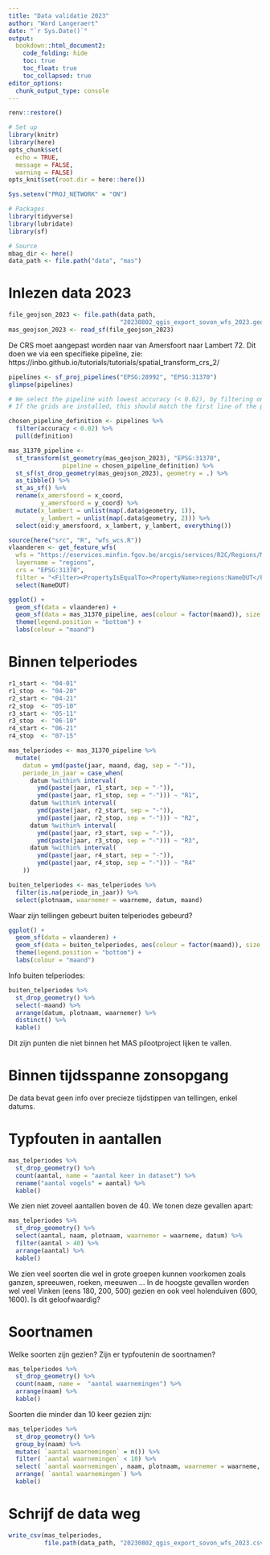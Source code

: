 ```yaml
---
title: "Data validatie 2023"
author: "Ward Langeraert"
date: "`r Sys.Date()`"
output:
  bookdown::html_document2:
    code_folding: hide
    toc: true
    toc_float: true
    toc_collapsed: true
editor_options: 
  chunk_output_type: console
---
```


```r
renv::restore()

# Set up
library(knitr)
library(here)
opts_chunk$set(
  echo = TRUE,
  message = FALSE,
  warning = FALSE)
opts_knit$set(root.dir = here::here())

Sys.setenv("PROJ_NETWORK" = "ON")

# Packages
library(tidyverse)
library(lubridate)
library(sf)

# Source
mbag_dir <- here()
data_path <- file.path("data", "mas")
```

# Inlezen data 2023

```r
file_geojson_2023 <- file.path(data_path, 
                               "20230802_qgis_export_sovon_wfs_2023.geojson")
mas_geojson_2023 <- read_sf(file_geojson_2023)
```

De CRS moet aangepast worden naar van Amersfoort naar Lambert 72. Dit doen we via een specifieke pipeline, zie: https://inbo.github.io/tutorials/tutorials/spatial_transform_crs_2/

```r
pipelines <- sf_proj_pipelines("EPSG:28992", "EPSG:31370")
glimpse(pipelines)

# We select the pipeline with lowest accuracy (< 0.02), by filtering on accuracy.
# If the grids are installed, this should match the first line of the pipelines object.

chosen_pipeline_definition <- pipelines %>%
  filter(accuracy < 0.02) %>% 
  pull(definition)

mas_31370_pipeline <- 
  st_transform(st_geometry(mas_geojson_2023), "EPSG:31370",
               pipeline = chosen_pipeline_definition) %>% 
  st_sf(st_drop_geometry(mas_geojson_2023), geometry = .) %>% 
  as_tibble() %>% 
  st_as_sf() %>%
  rename(x_amersfoord = x_coord,
         y_amersfoord = y_coord) %>%
  mutate(x_lambert = unlist(map(.data$geometry, 1)),
         y_lambert = unlist(map(.data$geometry, 2))) %>%
  select(oid:y_amersfoord, x_lambert, y_lambert, everything())
```

```r
source(here("src", "R", "wfs_wcs.R"))
vlaanderen <- get_feature_wfs(
  wfs = "https://eservices.minfin.fgov.be/arcgis/services/R2C/Regions/MapServer/WFSServer",
  layername = "regions",
  crs = "EPSG:31370",
  filter = "<Filter><PropertyIsEqualTo><PropertyName>regions:NameDUT</PropertyName><Literal>'Vlaams Gewest'</Literal></PropertyIsEqualTo></Filter>") %>%
  select(NameDUT)

ggplot() +
  geom_sf(data = vlaanderen) +
  geom_sf(data = mas_31370_pipeline, aes(colour = factor(maand)), size = 0.5) +
  theme(legend.position = "bottom") +
  labs(colour = "maand")
```

# Binnen telperiodes

```r
r1_start <- "04-01"
r1_stop  <- "04-20"
r2_start <- "04-21"
r2_stop  <- "05-10"
r3_start <- "05-11"
r3_stop  <- "06-10"
r4_start <- "06-21"
r4_stop  <- "07-15"

mas_telperiodes <- mas_31370_pipeline %>%
  mutate(
    datum = ymd(paste(jaar, maand, dag, sep = "-")),
    periode_in_jaar = case_when(
      datum %within% interval(
        ymd(paste(jaar, r1_start, sep = "-")),
        ymd(paste(jaar, r1_stop, sep = "-"))) ~ "R1",
      datum %within% interval(
        ymd(paste(jaar, r2_start, sep = "-")),
        ymd(paste(jaar, r2_stop, sep = "-"))) ~ "R2",
      datum %within% interval(
        ymd(paste(jaar, r3_start, sep = "-")),
        ymd(paste(jaar, r3_stop, sep = "-"))) ~ "R3",
      datum %within% interval(
        ymd(paste(jaar, r4_start, sep = "-")),
        ymd(paste(jaar, r4_stop, sep = "-"))) ~ "R4"
    ))

buiten_telperiodes <- mas_telperiodes %>%
  filter(is.na(periode_in_jaar)) %>%
  select(plotnaam, waarnemer = waarneme, datum, maand)
```

Waar zijn tellingen gebeurt buiten telperiodes gebeurd?

```r
ggplot() +
  geom_sf(data = vlaanderen) +
  geom_sf(data = buiten_telperiodes, aes(colour = factor(maand)), size = 0.8) +
  theme(legend.position = "bottom") +
  labs(colour = "maand")
```

Info buiten telperiodes:

```r
buiten_telperiodes %>%
  st_drop_geometry() %>%
  select(-maand) %>%
  arrange(datum, plotnaam, waarnemer) %>%
  distinct() %>%
  kable()
```

Dit zijn punten die niet binnen het MAS pilootproject lijken te vallen.


# Binnen tijdsspanne zonsopgang

De data bevat geen info over precieze tijdstippen van tellingen, enkel datums.


# Typfouten in aantallen

```r
mas_telperiodes %>%
  st_drop_geometry() %>%
  count(aantal, name = "aantal keer in dataset") %>%
  rename("aantal vogels" = aantal) %>%
  kable()
```

We zien niet zoveel aantallen boven de 40.
We tonen deze gevallen apart:

```r
mas_telperiodes %>%
  st_drop_geometry() %>%
  select(aantal, naam, plotnaam, waarnemer = waarneme, datum) %>%
  filter(aantal > 40) %>%
  arrange(aantal) %>%
  kable()
```

We zien veel soorten die wel in grote groepen kunnen voorkomen zoals ganzen, spreeuwen, roeken, meeuwen ...
In de hoogste gevallen worden wel veel Vinken (eens 180, 200, 500) gezien en ook veel holenduiven (600, 1600).
Is dit geloofwaardig?


# Soortnamen

Welke soorten zijn gezien?
Zijn er typfoutenin de soortnamen?

```r
mas_telperiodes %>%
  st_drop_geometry() %>%
  count(naam, name =  "aantal waarnemingen") %>%
  arrange(naam) %>%
  kable()
```

Soorten die minder dan 10 keer gezien zijn:

```r
mas_telperiodes %>%
  st_drop_geometry() %>%
  group_by(naam) %>%
  mutate( `aantal waarnemingen` = n()) %>%
  filter( `aantal waarnemingen` < 10) %>%
  select( `aantal waarnemingen`, naam, plotnaam, waarnemer = waarneme, datum) %>%
  arrange( `aantal waarnemingen`) %>%
  kable()
```


# Schrijf de data weg

```r
write_csv(mas_telperiodes,
          file.path(data_path, "20230802_qgis_export_sovon_wfs_2023.csv"))
```
